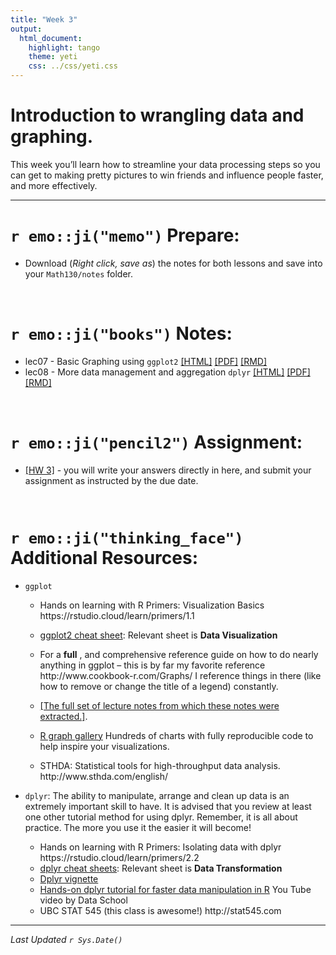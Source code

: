 ```yaml
---
title: "Week 3"
output:
  html_document:
    highlight: tango
    theme: yeti
    css: ../css/yeti.css
---
```


# Introduction to wrangling data and graphing.

This week you'll learn how to streamline your data processing steps so you can get to making pretty pictures to win friends and influence people faster, and more effectively. 

---

# `r emo::ji("memo")` Prepare:

* Download (_Right click, save as_) the notes for both lessons and save into your `Math130/notes` folder. 

<br>

# `r emo::ji("books")` Notes:

* lec07 - Basic Graphing using `ggplot2`               [[HTML]](notes/07_plots.html)   [[PDF]](notes/07_plots.pdf)   [[RMD]](notes/07_plots_notes.Rmd)
* lec08 - More data management and aggregation `dplyr` [[HTML]](notes/08_dplyr.html)  [[PDF]](notes/08_dplyr.pdf)  [[RMD]](notes/08_dplyr_notes.Rmd) 

<br>

# `r emo::ji("pencil2")` Assignment:

* [[HW 3]](hw/hw3.Rmd) - you will write your answers directly in here, and submit your assignment as instructed by the due date. 


<br> 

# `r emo::ji("thinking_face")` Additional Resources: 

* `ggplot`
    * Hands on learning with R Primers: Visualization Basics https://rstudio.cloud/learn/primers/1.1
    * [ggplot2 cheat sheet](https://rstudio.cloud/learn/cheat-sheets): Relevant sheet is **Data Visualization**
    
    * For a **full** , and comprehensive reference guide on how to do nearly anything in ggplot -- this is by far my favorite reference http://www.cookbook-r.com/Graphs/ I reference things in there (like how to remove or change the title of a legend) constantly. 
    * [[The full set of lecture notes from which these notes were extracted.]](https://norcalbiostat.github.io/AppliedStatistics_notes/data-viz.html).
    * [R graph gallery](https://www.r-graph-gallery.com/) Hundreds of charts with fully reproducible code to help inspire your visualizations. 
    * STHDA: Statistical tools for high-throughput data analysis. http://www.sthda.com/english/

* `dplyr`: The ability to manipulate, arrange and clean up data is an extremely important skill to have. It is advised that you review at least one other tutorial method for using dplyr. Remember, it is all about practice. The more you use it the easier it will become!

    * Hands on learning with R Primers: Isolating data with dplyr https://rstudio.cloud/learn/primers/2.2
    * [dplyr cheat sheets](https://rstudio.cloud/learn/cheat-sheets): Relevant sheet is **Data Transformation**
    * [Dplyr vignette](https://cran.r-project.org/web/packages/dplyr/vignettes/dplyr.html)
    * [Hands-on dplyr tutorial for faster data manipulation in R](https://www.youtube.com/watch?v=jWjqLW-u3hc) You Tube video by Data School
    * UBC STAT 545 (this class is awesome!) http://stat545.com


---
_Last Updated `r Sys.Date()`_